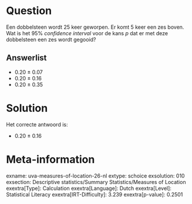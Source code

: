 Question
========

Een dobbelsteen wordt 25 keer geworpen. Er komt 5 keer een zes boven.
Wat is het 95% *confidence interval* voor de kans *p* dat er met deze
dobbelsteen een zes wordt gegooid?


Answerlist
----------

* 0.20 ± 0.07
* 0.20 ± 0.16
* 0.20 ± 0.35

Solution
========

Het correcte antwoord is: 

* 0.20 ± 0.16

Meta-information
================
exname: uva-measures-of-location-26-nl
extype: schoice
exsolution: 010
exsection: Descriptive statistics/Summary Statistics/Measures of Location
exextra[Type]: Calculation
exextra[Language]: Dutch
exextra[Level]: Statistical Literacy
exextra[IRT-Difficulty]: 3.239
exextra[p-value]: 0.2501
